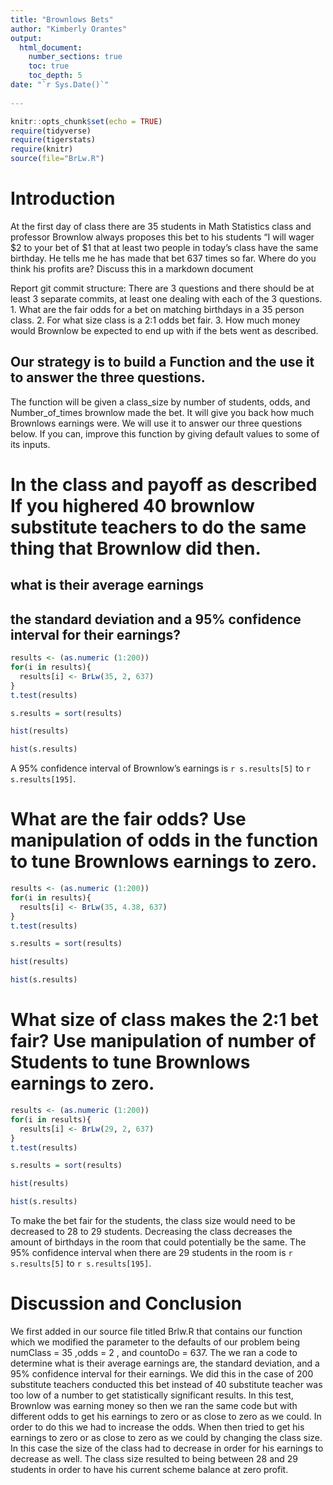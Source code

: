 ```yaml
---
title: "Brownlows Bets"
author: "Kimberly Orantes"
output: 
  html_document:
    number_sections: true
    toc: true
    toc_depth: 5
date: "`r Sys.Date()`"    
    
---
```

```r
knitr::opts_chunk$set(echo = TRUE)
require(tidyverse)
require(tigerstats)
require(knitr)
source(file="BrLw.R")
```


<!-- We recommend you use git branches -- create a separate branch for each major section i.e. Introduction, Methods, Results, Inferential Results, and Discussion and Conclusions - leave the YAML block untouched until the final merge where you put in your own name !-->

# Introduction

<!--In this section you explain what you are trying to show.  Where did the data come from?  What is the research or other question you are trying to answer?!-->

 At the first day of class there are 35 students in Math Statistics class and professor Brownlow always proposes this bet to his students "I will wager $2 to your bet of $1 that at least two people in today's class have  the same birthday.  He tells me he has made that bet 637 times so far. Where do you think his profits are? Discuss this in a markdown document
 
Report git commit structure:
There are 3 questions and there should be at least 3 separate commits, at least one dealing with each of the 3 questions.
1. What are the fair odds for a bet on matching birthdays in a 35 person class.
2. For what size class is a 2:1 odds bet fair.
3. How much money would Brownlow be expected to end up with if the bets went as described.

## Our strategy is to build a Function and the use it to answer the three questions. 

The function will be given a class_size by number of students, odds, and Number_of_times brownlow made the bet.  It will give you back how much Brownlows earnings were. We will use it to answer our three questions below. If you can, improve this function by giving default values to some of its inputs. 

# In the class and payoff as described  If you highered 40 brownlow substitute teachers to do the same thing that Brownlow did then.
## what is their average earnings
## the standard deviation and a 95% confidence interval for their earnings?
  
<!--Explain and display your method of coming up with a 95% confidence interval of  professor Brownlows winnings (or losings)-->
```r
results <- (as.numeric (1:200))
for(i in results){
  results[i] <- BrLw(35, 2, 637)
}
t.test(results)

s.results = sort(results)

hist(results)

hist(s.results)
```

A 95% confidence interval of Brownlow's earnings is `r s.results[5]` to `r s.results[195]`.

# What are the fair odds? Use manipulation of odds in the function to tune Brownlows earnings to zero. 


<!--Decide on your methods:  In this section explain the approach you will take to attack the issue --- how will you decide on a likely estimate of professor Brownlow's earnings or losses after 637 bets. Also explain how you construct a 95% confidence interval about your estimate of his winnings !-->

```r
results <- (as.numeric (1:200))
for(i in results){
  results[i] <- BrLw(35, 4.38, 637)
}
t.test(results)

s.results = sort(results)

hist(results)

hist(s.results)
```


# What size of class makes the 2:1 bet fair?  Use manipulation of number of Students to tune Brownlows earnings to zero.

<!--Explain and display the results of your method of coming up with the estimate of professor Brownlows betting profits!-->

```r
results <- (as.numeric (1:200))
for(i in results){
  results[i] <- BrLw(29, 2, 637)
}
t.test(results)

s.results = sort(results)

hist(results)

hist(s.results)
```

To make the bet fair for the students, the class size would need to be decreased to 28 to 29 students. Decreasing the class decreases the amount of birthdays in the room that could potentially be the same. The 95% confidence interval when there are 29 students in the room is `r s.results[5]` to `r s.results[195]`.  
    
# Discussion and Conclusion

<!--Discussion and conclusion here.  If professor Brownlow is consistantly making or losing money how could he change his payout so that his profits center on zero?  Also discuss what size his class should be in order to have his current scheme balance at zero profit.!-->

We first added in our source file titled Brlw.R that contains our function which we modified the parameter to the defaults of our problem being numClass = 35 ,odds = 2 , and countoDo = 637. The we ran a code to determine what is their average earnings are, the standard deviation, and a 95% confidence interval for their earnings. We did this in the case of 200 substitute teachers conducted this bet instead of 40 substitute teacher was too low of a number to get statistically significant results. In this test, Brownlow was earning money so then we ran the same code but with different odds to get his earnings to zero or as close to zero as we could. In order to do this we had to increase the odds. When then tried to get his earnings to zero or as close to zero as we could by changing the class size. In this case the size of the class had to decrease in order for his earnings to decrease as well. The class size resulted to being between 28 and 29 students in order to have his current scheme balance at zero profit.   
   